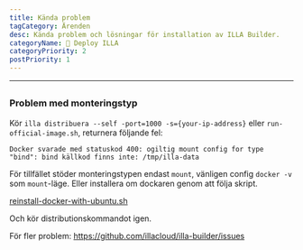 ```yaml
---
title: Kända problem
tagCategory: Ärenden
desc: Kända problem och lösningar för installation av ILLA Builder.
categoryName: 👷 Deploy ILLA
categoryPriority: 2
postPriority: 1
---
```


* * *

## <h2 hidden>Kända ärenden</h2>

### Problem med monteringstyp

Kör `illa distribuera --self -port=1000 -s={your-ip-address}` eller `run-official-image.sh`, returnera följande fel:

`Docker svarade med statuskod 400: ogiltig mount config for type "bind": bind källkod finns inte: /tmp/illa-data`

För tillfället stöder monteringstypen endast `mount`, vänligen config `docker -v` som `mount`-läge. Eller installera om dockaren genom att följa skript.

[reinstall-docker-with-ubuntu.sh](https://github.com/illacloud/deploy-illa-manuelly/blob/main/utils/reinstall-docker-with-ubuntu.sh)

Och kör distributionskommandot igen.

För fler problem: https://github.com/illacloud/illa-builder/issues
